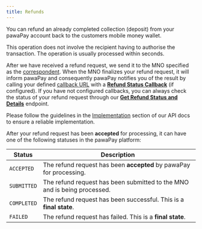 ```yaml
---
title: Refunds
---
```


You can refund an already completed collection (deposit) from your pawaPay account back to the customers mobile money wallet. 

This operation does not involve the recipient having to authorise the transaction. The operation is usually processed within seconds.

After we have received a refund request, we send it to the MNO specified as the [correspondent](#section/Using-the-API/Correspondents). 
When the MNO finalizes your refund request, it will inform pawaPay and consequently pawaPay notifies you of the result by calling your defined [callback URL](#section/Using-the-API/Callback-URLs) with a **[Refund Status Callback](/#operation/refundWebhook)** (if configured). 
If you have not configured callbacks, you can always check the status of your refund request through our **[Get Refund Status and Details](/#operation/getRefund)** endpoint. 

<Info>Please follow the guidelines in the [Implementation](#section/Implementation) section of our API docs to ensure a reliable implementation.</Info>

After your refund request has been **accepted** for processing, it can have one of the following statuses in the pawaPay platform:

Status | Description
-------|------------
`ACCEPTED` | The refund request has been **accepted** by pawaPay for processing.
`SUBMITTED` | The refund request has been submitted to the MNO and is being processed.
`COMPLETED` | The refund request has been successful. This is a **final state**.
`FAILED` | The refund request has failed. This is a **final state**. 
